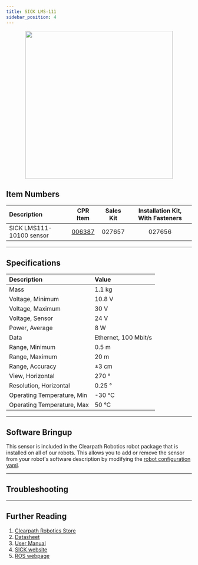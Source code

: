 ```yaml
---
title: SICK LMS-111
sidebar_position: 4
---
```



<center>
  <img
    src="/img/sensor_images/sensor_sick_lms111_1.jpg"
    width="400"
  />
</center>

## Item Numbers

| Description              |                         CPR Item                         | Sales Kit | Installation Kit, With Fasteners |
| :----------------------- | :------------------------------------------------------: | :-------: | :------------------------------: |
| SICK LMS111-10100 sensor | [006387](/assets/pdf/clearpath_robotics_006387-TDS1.pdf) |  027657   |              027656              |

---

## Specifications

| Description                | Value                |
| :------------------------- | :------------------- |
| Mass                       | 1.1 kg               |
| Voltage, Minimum           | 10.8 V               |
| Voltage, Maximum           | 30 V                 |
| Voltage, Sensor            | 24 V                 |
| Power, Average             | 8 W                  |
| Data                       | Ethernet, 100 Mbit/s |
| Range, Minimum             | 0.5 m                |
| Range, Maximum             | 20 m                 |
| Range, Accuracy            | ±3 cm                |
| View, Horizontal           | 270 °                |
| Resolution, Horizontal     | 0.25 °               |
| Operating Temperature, Min | -30 °C               |
| Operating Temperature, Max | 50 °C                |

---

## Software Bringup
<YAML/>

This sensor is included in the Clearpath Robotics robot package that is installed on all of our robots.
This allows you to add or remove the sensor from your robot's software description by modifying the [robot configuration yaml](../../../../ros/config/yaml/sensors.mdx).

---

## Troubleshooting

<Support />

---

## Further Reading

1.  [Clearpath Robotics Store](https://store.clearpathrobotics.com/collections/2dlidar/products/lms111)
2.  [Datasheet](/assets/pdf/clearpath_robotics_006387-TDS1.pdf)
3.  [User Manual](/assets/pdf/clearpath_robotics_006387-TDS2.pdf)
4.  [SICK website](https://www.sick.com/ca/en/detection-and-ranging-solutions/2d-lidar-sensors/lms1xx/lms111-10100/p/p109842)
5.  [ROS webpage](http://wiki.ros.org/LMS1xx)
